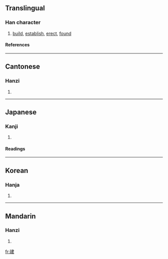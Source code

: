 ==Translingual==
===Han character===
{{Han char|rn=54|rad=廴|as=06|sn=9|four=1540<sub>0</sub>|canj=弓大中手 (NKLQ)}}
# [[build]], [[establish]], [[erect]], [[found]]
====References====
{{Han ref|kx=0353.040|dkj=09574|dj=0667.050|hdz=10404.100|uh=5EFA|ud=24314|bh=ABD8|bd=43992}}
----
==Cantonese==
===Hanzi===
{{yue-hanzi|jyut=|y=gin3}}
# {{defn|Cantonese}}
----
==Japanese==
===Kanji===
{{ja-kanji|grade=4|rs=廴06}}
# {{defn|Japanese}}
====Readings====
{{ja-readings|on=[[けん]] (ken), [[こん]] (kon)
|kun=[[たてる]] (tateru)
}}
----
==Korean==
===Hanja===
{{ko-hanja|hangeul=건|rv=geon|mr=kŏn}}
# {{defn|Korean}}
----
==Mandarin==
===Hanzi===
{{cmn-hanzi|pin=[[jiàn]] (jian4), [[niàn]] (nian4)|wg=chien<sup>4</sup>, nien<sup>4</sup>}}
# {{defn|Mandarin}}

[[fr:建]]